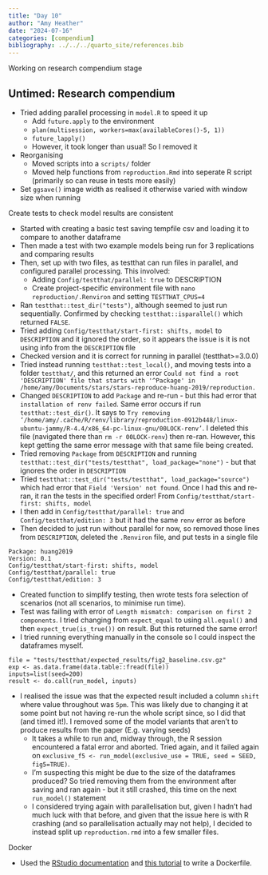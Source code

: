 ```yaml
---
title: "Day 10"
author: "Amy Heather"
date: "2024-07-16"
categories: [compendium]
bibliography: ../../../quarto_site/references.bib
---
```


::: {.callout-note}

Working on research compendium stage

:::

## Untimed: Research compendium

* Tried adding parallel processing in `model.R` to speed it up
  * Add `future.apply` to the environment
  * `plan(multisession, workers=max(availableCores()-5, 1))`
  * `future_lapply()`
  * However, it took longer than usual! So I removed it
* Reorganising
  * Moved scripts into a `scripts/` folder
  * Moved help functions from `reproduction.Rmd` into seperate R script (primarily so can reuse in tests more easily)
* Set `ggsave()` image width as realised it otherwise varied with window size when running

Create tests to check model results are consistent

  * Started with creating a basic test saving tempfile csv and loading it to compare to another dataframe
  * Then made a test with two example models being run for 3 replications and comparing results
  * Then, set up with two files, as testthat can run files in parallel, and configured parallel processing. This involved:
    * Adding `Config/testthat/parallel: true` to DESCRIPTION
    * Create project-specific environment file with `nano reproduction/.Renviron` and setting `TESTTHAT_CPUS=4`
* Ran `testthat::test_dir("tests")`, although seemed to just run sequentially. Confirmed by checking `testthat::isparallel()` which returned `FALSE`.
* Tried adding `Config/testthat/start-first: shifts, model` to `DESCRIPTION` and it ignored the order, so it appears the issue is it is not using info from the `DESCRIPTION` file
* Checked version and it is correct for running in parallel (testthat>=3.0.0)
* Tried instead running `testthat::test_local()`, and moving tests into a folder `testthat/`, and this returned an error `Could not find a root 'DESCRIPTION' file that starts with '^Package' in /home/amy/Documents/stars/stars-reproduce-huang-2019/reproduction.`
* Changed `DESCRIPTION` to add `Package` and re-run - but this had error that `installation of renv failed`. Same error occurs if run `testthat::test_dir()`. It says to `Try removing ‘/home/amy/.cache/R/renv/library/reproduction-0912b448/linux-ubuntu-jammy/R-4.4/x86_64-pc-linux-gnu/00LOCK-renv’`. I deleted this file (navigated there than `rm -r 00LOCK-renv`) then re-ran. However, this kept getting the same error message with that same file being created.
* Tried removing `Package` from `DESCRIPTION` and running `testthat::test_dir("tests/testthat", load_package="none")` - but that ignores the order in `DESCRIPTION`
* Tried `testthat::test_dir("tests/testthat", load_package="source")` which had error that `Field 'Version' not found`. Once I had this and re-ran, it ran the tests in the specified order! From `Config/testthat/start-first: shifts, model`
* I then add in `Config/testthat/parallel: true` and `Config/testthat/edition: 3` but it had the same `renv` error as before
* Then decided to just run without parallel for now, so removed those lines from `DESCRIPTION`, deleted the `.Renviron` file, and put tests in a single file

```
Package: huang2019
Version: 0.1
Config/testthat/start-first: shifts, model
Config/testthat/parallel: true
Config/testthat/edition: 3
```

* Created function to simplify testing, then wrote tests fora selection of scenarios (not all scenarios, to minimise run time).
* Test was failing with error of `Length mismatch: comparison on first 2 components`. I tried changing from `expect_equal` to using `all.equal()` and then `expect_true(is_true())` on result. But this returned the same error!
* I tried running everything manually in the console so I could inspect the dataframes myself.

```
file = "tests/testthat/expected_results/fig2_baseline.csv.gz"
exp <- as.data.frame(data.table::fread(file))
inputs=list(seed=200)
result <- do.call(run_model, inputs)
```

* I realised the issue was that the expected result included a column `shift` where value throughout was `5pm`. This was likely due to changing it at some point but not having re-run the whole script since, so I did that (and timed it!). I removed some of the model variants that aren't to produce results from the paper (E.g. varying seeds)
  * It takes a while to run and, midway through, the R session encountered a fatal error and aborted. Tried again, and it failed again on `exclusive_f5 <- run_model(exclusive_use = TRUE, seed = SEED, fig5=TRUE)`.
  * I'm suspecting this might be due to the size of the dataframes produced? So tried removing them from the environment after saving and ran again - but it still crashed, this time on the next `run_model()` statement
  * I considered trying again with parallelisation but, given I hadn't had much luck with that before, and given that the issue here is with R crashing (and so parallelisation actually may not help), I decided to instead split up `reproduction.rmd` into a few smaller files.

Docker

* Used the [RStudio documentation](https://rstudio.github.io/renv/articles/docker.html) and [this tutorial](https://www.r-bloggers.com/2021/08/setting-up-a-transparent-reproducible-r-environment-with-docker-renv/#google_vignette) to write a Dockerfile.
